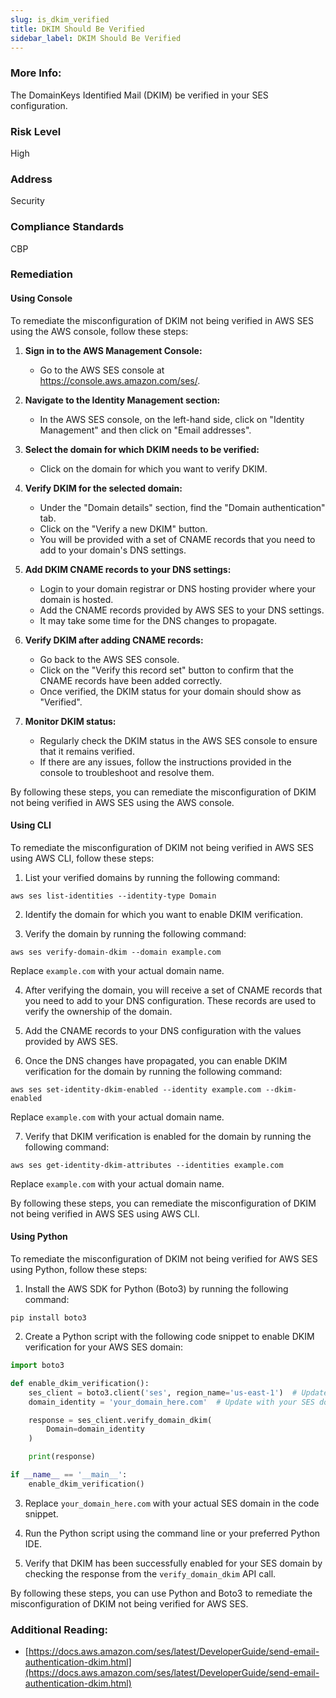 ```yaml
---
slug: is_dkim_verified
title: DKIM Should Be Verified
sidebar_label: DKIM Should Be Verified
---
```


### More Info:

The DomainKeys Identified Mail (DKIM) be verified in your SES configuration.

### Risk Level

High

### Address

Security

### Compliance Standards

CBP

### Remediation

#### Using Console

To remediate the misconfiguration of DKIM not being verified in AWS SES using the AWS console, follow these steps:

1. **Sign in to the AWS Management Console:**
   - Go to the AWS SES console at https://console.aws.amazon.com/ses/.

2. **Navigate to the Identity Management section:**
   - In the AWS SES console, on the left-hand side, click on "Identity Management" and then click on "Email addresses".

3. **Select the domain for which DKIM needs to be verified:**
   - Click on the domain for which you want to verify DKIM.

4. **Verify DKIM for the selected domain:**
   - Under the "Domain details" section, find the "Domain authentication" tab.
   - Click on the "Verify a new DKIM" button.
   - You will be provided with a set of CNAME records that you need to add to your domain's DNS settings.

5. **Add DKIM CNAME records to your DNS settings:**
   - Login to your domain registrar or DNS hosting provider where your domain is hosted.
   - Add the CNAME records provided by AWS SES to your DNS settings.
   - It may take some time for the DNS changes to propagate.

6. **Verify DKIM after adding CNAME records:**
   - Go back to the AWS SES console.
   - Click on the "Verify this record set" button to confirm that the CNAME records have been added correctly.
   - Once verified, the DKIM status for your domain should show as "Verified".

7. **Monitor DKIM status:**
   - Regularly check the DKIM status in the AWS SES console to ensure that it remains verified.
   - If there are any issues, follow the instructions provided in the console to troubleshoot and resolve them.

By following these steps, you can remediate the misconfiguration of DKIM not being verified in AWS SES using the AWS console.

#### Using CLI

To remediate the misconfiguration of DKIM not being verified in AWS SES using AWS CLI, follow these steps:

1. List your verified domains by running the following command:
```
aws ses list-identities --identity-type Domain
```

2. Identify the domain for which you want to enable DKIM verification.

3. Verify the domain by running the following command:
```
aws ses verify-domain-dkim --domain example.com
```
Replace `example.com` with your actual domain name.

4. After verifying the domain, you will receive a set of CNAME records that you need to add to your DNS configuration. These records are used to verify the ownership of the domain.

5. Add the CNAME records to your DNS configuration with the values provided by AWS SES.

6. Once the DNS changes have propagated, you can enable DKIM verification for the domain by running the following command:
```
aws ses set-identity-dkim-enabled --identity example.com --dkim-enabled
```
Replace `example.com` with your actual domain name.

7. Verify that DKIM verification is enabled for the domain by running the following command:
```
aws ses get-identity-dkim-attributes --identities example.com
```
Replace `example.com` with your actual domain name.

By following these steps, you can remediate the misconfiguration of DKIM not being verified in AWS SES using AWS CLI.

#### Using Python

To remediate the misconfiguration of DKIM not being verified for AWS SES using Python, follow these steps:

1. Install the AWS SDK for Python (Boto3) by running the following command:
```
pip install boto3
```

2. Create a Python script with the following code snippet to enable DKIM verification for your AWS SES domain:

```python
import boto3

def enable_dkim_verification():
    ses_client = boto3.client('ses', region_name='us-east-1')  # Update the region as per your SES configuration
    domain_identity = 'your_domain_here.com'  # Update with your SES domain

    response = ses_client.verify_domain_dkim(
        Domain=domain_identity
    )

    print(response)

if __name__ == '__main__':
    enable_dkim_verification()
```

3. Replace `your_domain_here.com` with your actual SES domain in the code snippet.

4. Run the Python script using the command line or your preferred Python IDE.

5. Verify that DKIM has been successfully enabled for your SES domain by checking the response from the `verify_domain_dkim` API call.

By following these steps, you can use Python and Boto3 to remediate the misconfiguration of DKIM not being verified for AWS SES.

### Additional Reading:

- [https://docs.aws.amazon.com/ses/latest/DeveloperGuide/send-email-authentication-dkim.html](https://docs.aws.amazon.com/ses/latest/DeveloperGuide/send-email-authentication-dkim.html) 

